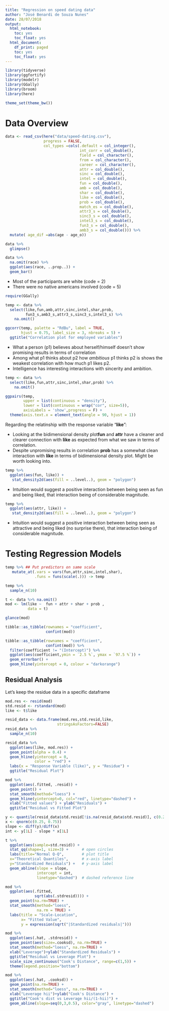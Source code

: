 ```yaml
---
title: "Regression on speed dating data"
author: "José Benardi de Souza Nunes"
date: 28/07/2018
output:
  html_notebook:
    toc: yes
    toc_float: yes
  html_document:
    df_print: paged
    toc: yes
    toc_float: yes
---
```


```r
library(tidyverse)
library(ggfortify)
library(modelr)
library(GGally)
library(broom)
library(here)

theme_set(theme_bw())
```

# Data Overview

```r
data <- read_csv(here("data/speed-dating.csv"),
                 progress = FALSE,
                 col_types =cols(.default = col_integer(),
                                 int_corr = col_double(),
                                 field = col_character(),
                                 from = col_character(),
                                 career = col_character(),
                                 attr = col_double(),
                                 sinc = col_double(),
                                 intel = col_double(),
                                 fun = col_double(),
                                 amb = col_double(),
                                 shar = col_double(),
                                 like = col_double(),
                                 prob = col_double(),
                                 match_es = col_double(),
                                 attr3_s = col_double(),
                                 sinc3_s = col_double(),
                                 intel3_s = col_double(),
                                 fun3_s = col_double(),
                                 amb3_s = col_double())) %>%
  mutate( age_dif =abs(age - age_o))

data %>%
  glimpse()
```

```r
data %>%
  na.omit(race) %>%
  ggplot(aes(race, ..prop..)) +
  geom_bar()
```

* Most of the participants are white (code = 2)
* There were no native americans involved (code = 5) 

```r
require(GGally)

temp <- data %>% 
  select(like,fun,amb,attr,sinc,intel,shar,prob,
         fun3_s,amb3_s,attr3_s,sinc3_s,intel3_s) %>% 
    na.omit()

ggcorr(temp, palette = "RdBu", label = TRUE,
       hjust = 0.75, label_size = 3, nbreaks = 5) +
  ggtitle("Correlation plot for employed variables")
```

* What a person (p1) believes about herself/himself doesn't show promising results in terms of correlation
* Among what p1 thinks about p2 how *ambitious* p1 thinks p2 is shows the weakest correlation with how much p1 likes p2.
* Intelligence has interesting interactions with sincerity and ambition.

```r
temp <- data %>% 
  select(like,fun,attr,sinc,intel,shar,prob) %>% 
    na.omit()

ggpairs(temp, 
        upper = list(continuous = "density"), 
        lower = list(continuous = wrap("cor", size=5)),
        axisLabels = 'show',progress = F) +
  theme(axis.text.x = element_text(angle = 90, hjust = 1))
```

Regarding the relatinship with the response variable "**like**":

* Looking at the bidimensional density plot**fun** and **attr** have a cleaner and clearer connection with **like** as expected from what we saw in terms of correlation.
* Despite unpromising results in correlation **prob** has a somewhat clean interaction with **like** in terms of bidimensional density plot. Might be worth looking into.

```r
temp %>%
  ggplot(aes(fun, like)) +
   stat_density2d(aes(fill = ..level..), geom = "polygon")
```

* Intuition would suggest a positive interaction between being seen as fun and being liked, that interaction being of considerable magnitude.

```r
temp %>%
  ggplot(aes(attr, like)) +
   stat_density2d(aes(fill = ..level..), geom = "polygon")
```

* Intuition would suggest a positive interaction between being seen as attractive and being liked (no surprise there), that interaction being of considerable magnitude.

# Testing Regression Models

```r
temp %>% ## Put predictors on same scale
   mutate_at(.vars = vars(fun,attr,sinc,intel,shar),
             .funs = funs(scale(.))) -> temp

temp %>% 
  sample_n(10)
```

```r
t <- data %>% na.omit()
mod <- lm(like ~  fun + attr + shar + prob ,
          data = t)

glance(mod) 
``` 

```r
tibble::as_tibble(rownames = "coefficient",
                  confint(mod)) 
```

```r
tibble::as_tibble(rownames = "coefficient",
                  confint(mod)) %>%
  filter(coefficient != "(Intercept)") %>%
  ggplot(aes(coefficient,ymin = `2.5 %`, ymax = `97.5 %`)) +
  geom_errorbar() +
  geom_hline(yintercept = 0, colour = "darkorange")
```

## Residual Analysis

Let's keep the residue data in a specific dataframe

```r
mod.res <- resid(mod)
std.resid <- rstandard(mod)
like <- t$like

resid_data <- data.frame(mod.res,std.resid,like,
                       stringsAsFactors=FALSE)
resid_data %>% 
  sample_n(10)
```


```r
resid_data %>%
  ggplot(aes(like, mod.res)) +
  geom_point(alpha = 0.4) +
  geom_hline(yintercept = 0,
             color = "red") +
  labs(x = "Response Variable (like)", y = "Residue") +
  ggtitle("Residual Plot")
```

```r
mod %>%
  ggplot(aes(.fitted, .resid)) + 
  geom_point() +
  stat_smooth(method="loess") + 
  geom_hline(yintercept=0, col="red", linetype="dashed") + 
  xlab("Fitted values") + ylab("Residuals") + 
  ggtitle("Residual vs Fitted Plot")
```


```r
y <- quantile(resid_data$std.resid[!is.na(resid_data$std.resid)], c(0.25, 0.75))
x <- qnorm(c(0.25, 0.75))
slope <- diff(y)/diff(x)
int <- y[1L] - slope * x[1L]

t %>%
  ggplot(aes(sample=std.resid)) +
  stat_qq(shape=1, size=3) +      # open circles
  labs(title="Normal Q-Q",        # plot title
  x="Theoretical Quantiles",      # x-axis label
  y="Standardized Residuals") +   # y-axis label
  geom_abline(slope = slope,
              intercept = int,
              linetype="dashed")  # dashed reference line
```

```r
mod %>%
  ggplot(aes(.fitted, 
             sqrt(abs(.stdresid)))) + 
  geom_point(na.rm=TRUE) + 
  stat_smooth(method="loess",
              na.rm = TRUE) +
  labs(title = "Scale-Location",
       x= "Fitted Value",
       y = expression(sqrt("|Standardized residuals|")))
```

```r
mod %>%
  ggplot(aes(.hat, .stdresid)) + 
  geom_point(aes(size=.cooksd), na.rm=TRUE) +
  stat_smooth(method="loess", na.rm=TRUE) +
  xlab("Leverage")+ylab("Standardized Residuals") + 
  ggtitle("Residual vs Leverage Plot") + 
  scale_size_continuous("Cook's Distance", range=c(1,5)) +    
  theme(legend.position="bottom")
```

```r
mod %>%
  ggplot(aes(.hat, .cooksd)) + 
  geom_point(na.rm=TRUE) + 
  stat_smooth(method="loess", na.rm=TRUE) + 
  xlab("Leverage hii")+ylab("Cook's Distance") + 
  ggtitle("Cook's dist vs Leverage hii/(1-hii)") + 
  geom_abline(slope=seq(0,3,0.5), color="gray", linetype="dashed")
```

<!-- ```{r} -->
<!-- # library(rgl) -->
<!-- # with(temp,plot3d(like,shar,attr, col="blue", size=1, type="s", main="3D Quadratic Model Fit with Log of Income excl. Women^2")) -->


<!-- ``` -->

<!-- ## We gotta pump up those numbers -->

<!-- ```{r} -->
<!-- t <- data %>% na.omit() -->
<!-- mod <- lm(like ~ factor(from) * fun * prob * order +  -->
<!--             factor(from) * attr * prob * order +  -->
<!--             factor(from) * shar * prob * order +  -->
<!--             factor(from) * sinc * prob * order, data = t) -->
<!-- glance(mod)  -->
<!-- ```  -->
<!-- ```{r} -->
<!-- sqrt(mean(mod$residuals^2)) -->
<!-- ``` -->

<!-- ```{r} -->
<!-- autoplot(mod) -->
<!-- ``` -->



